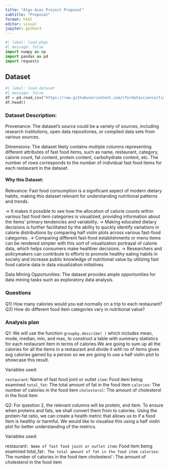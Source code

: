 ```yaml
---
title: "Algo Aces Project Proposal"
subtitle: "Proposal"
format: html
editor: visual
jupyter: python3
---
```


```python
#| label: load-pkgs
#| message: false
import numpy as np
import pandas as pd
import requests
```

## Dataset

```python
#| label: load-dataset
#| message: false
df = pd.read_csv("https://raw.githubusercontent.com/rfordatascience/tidytuesday/master/data/2018/2018-09-04/fastfood_calories.csv")
df.head()


```

### Dataset Description:

Provenance:
The dataset's source could be a variety of sources, including research institutions,
open data repositories, or compiled data sets from various sources.

Dimensions:
The dataset likely contains multiple columns representing different attributes of fast food items, 
such as name, restaurant, category, calorie count, fat content, protein content, 
carbohydrate content, etc. The number of rows corresponds to the number of individual fast food items for each restaurant in the dataset.

#### **Why this Dataset:**

Relevance:
Fast food consumption is a significant aspect of modern dietary habits, making this dataset relevant for understanding nutritional patterns and trends.

-> It makes it possible to see how the allocation of calorie counts within various fast food item categories is visualized, providing information about the items' primary tendencies and variability.
-> Making educated dietary decisions is further facilitated by the ability to quickly identify variations in calorie distributions by comparing half violin plots across various fast-food categories.
-> Comparing different fast-food establishments or menu items can be rendered simpler with this sort of visualization portrayal of calorie data, which helps consumers make healthier decisions.
-> Researchers and policymakers can contribute to efforts to promote healthy eating habits in society and increase public knowledge of nutritional value by utilizing fast food calorie data in data visualization initiatives. 

Data Mining Opportunities:
The dataset provides ample opportunities for data mining tasks such as exploratory data analysis.


### Questions

Q1) How many calories would you eat normally on a trip to each restaurant?
Q2) How do different food item categories vary in nutritional value?


### Analysis plan

Q1:
We will use the function `groupby.describe( )` which includes mean, mode, median, min, and max, to construct a table with summary statistics for each restaurant item in terms of calories.We are going to sum up all the calories for all the items in a restaurant and divide it with no of items gives avg calories gained by a person so we are going to use a half violin plot to showcase this result.

Variables used:

`restaurant`: Name of fast food joint or outlet
`item`: Food item being examined
`total_fat`: The total amount of fat in the food item
`calories`: The number of calories in the food item
`cholesterol`: The amount of cholesterol in the food item


Q2:
For question 2, the relevant columns will be protein, and item. To ensure when proteins and fats, we shall convert them from to calories. Using the protein-fat ratio, we can create a health metric that allows us to if a food item is healthy or harmful. We would like to visualise this using a half violin plot for better understanding of the metrics.

Variables used:

restaurant`: Name of fast food joint or outlet
item`: Food item being examined
total_fat`: The total amount of fat in the food item
calories`: The number of calories in the food item
cholesterol`: The amount of cholesterol in the food item
